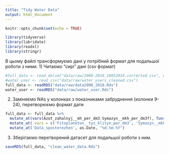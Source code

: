```yaml
---
title: "Tidy Water Data"
output: html_document
---
```


```r
knitr::opts_chunk$set(echo = TRUE)

library(tidyverse)
library(lubridate)
library(readxl)
library(stringr)
```

В цьому файлі трансформуємо дані у потрібний формат для подальшої роботи з ними.
1) Читаємо "сирі" дані (csv формат)
```r
#full_data <- read_delim("data/raw/2008-2018_18052018.corrected.csv", delim = ";")
#water_user <- read_csv("data/raw/water_users_cleaned.csv")
full_data <- readRDS("data/raw/data2008_2018.Rds")
water_user <- readRDS("data/raw/water_user.Rds")
```
2) Заміняємо NAs у колонках з показниками забруднення (колонки 9-24), перетворюємо формат дати
```r
full_data <- full_data %>%
  mutate_at(vars(Azot_zahalnyj__mh_per_dm3:Symazyn__mkh_per_dm3f), funs(ifelse(is.na(.), 0, .))) %>% 
  mutate_at(.vars = c('Fitoplankton__tys_klityn_per_dm3', 'Symazyn__mkh_per_dm3f'), as.numeric) %>% 
  mutate_at('Data_sposterezhen', as.Date, "%d.%m.%Y")
```
3) Зберігаємо перетворений датасет для подальшої роботи з ним.
```r
saveRDS(full_data, "clean_water_data.Rds")
```

